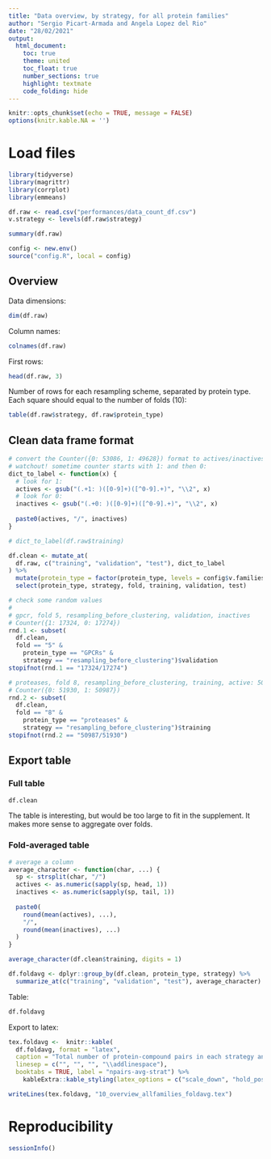 ```yaml
---
title: "Data overview, by strategy, for all protein families"
author: "Sergio Picart-Armada and Angela Lopez del Rio"
date: "28/02/2021"
output:
  html_document:
    toc: true
    theme: united
    toc_float: true
    number_sections: true
    highlight: textmate
    code_folding: hide
---
```


```r
knitr::opts_chunk$set(echo = TRUE, message = FALSE)
options(knitr.kable.NA = '')
```

# Load files

```r
library(tidyverse)
library(magrittr)
library(corrplot)
library(emmeans)

df.raw <- read.csv("performances/data_count_df.csv")
v.strategy <- levels(df.raw$strategy)

summary(df.raw)

config <- new.env()
source("config.R", local = config)
```

## Overview

Data dimensions:

```r
dim(df.raw)
```

Column names:

```r
colnames(df.raw)
```


First rows:

```r
head(df.raw, 3)
```

Number of rows for each resampling scheme, separated by protein type.
Each square should equal to the number of folds (10):

```r
table(df.raw$strategy, df.raw$protein_type)
```

## Clean data frame format

```r
# convert the Counter({0: 53086, 1: 49628}) format to actives/inactives
# watchout! sometime counter starts with 1: and then 0:
dict_to_label <- function(x) {
  # look for 1:
  actives <- gsub("(.+1: )([0-9]+)([^0-9].+)", "\\2", x)
  # look for 0:
  inactives <- gsub("(.+0: )([0-9]+)([^0-9].+)", "\\2", x)
  
  paste0(actives, "/", inactives)
}

# dict_to_label(df.raw$training) 

df.clean <- mutate_at(
  df.raw, c("training", "validation", "test"), dict_to_label
) %>%
  mutate(protein_type = factor(protein_type, levels = config$v.families)) %>%
  select(protein_type, strategy, fold, training, validation, test)
```


```r
# check some random values
# 
# gpcr, fold 5, resampling_before_clustering, validation, inactives
# Counter({1: 17324, 0: 17274})
rnd.1 <- subset(
  df.clean, 
  fold == "5" & 
    protein_type == "GPCRs" & 
    strategy == "resampling_before_clustering")$validation
stopifnot(rnd.1 == "17324/17274")

# proteases, fold 8, resampling_before_clustering, training, active: 50987
# Counter({0: 51930, 1: 50987})
rnd.2 <- subset(
  df.clean, 
  fold == "8" & 
    protein_type == "proteases" & 
    strategy == "resampling_before_clustering")$training
stopifnot(rnd.2 == "50987/51930")
```

## Export table

### Full table

```r
df.clean
```

The table is interesting, but would be too large to fit in the supplement.
It makes more sense to aggregate over folds.

### Fold-averaged table

```r
# average a column
average_character <- function(char, ...) {
  sp <- strsplit(char, "/") 
  actives <- as.numeric(sapply(sp, head, 1))
  inactives <- as.numeric(sapply(sp, tail, 1))
  
  paste0(
    round(mean(actives), ...), 
    "/", 
    round(mean(inactives), ...)
  )
}

average_character(df.clean$training, digits = 1)

df.foldavg <- dplyr::group_by(df.clean, protein_type, strategy) %>%
  summarize_at(c("training", "validation", "test"), average_character)
```

Table:

```r
df.foldavg
```

Export to latex:


```r
tex.foldavg <-  knitr::kable(
  df.foldavg, format = "latex", 
  caption = "Total number of protein-compound pairs in each strategy and protein family, displayed in the actives/inactives format. Number of actives and inactives were averaged over the 10 folds.", 
  linesep = c("", "", "", "\\addlinespace"), 
  booktabs = TRUE, label = "npairs-avg-strat") %>%
    kableExtra::kable_styling(latex_options = c("scale_down", "hold_position"))

writeLines(tex.foldavg, "10_overview_allfamilies_foldavg.tex")
```


# Reproducibility

```r
sessionInfo()
```

